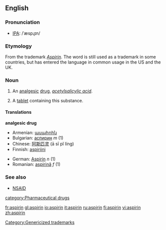 {{see|Aspirin}}
==English==
{{wikipedia}}
===Pronunciation===
* [[IPA]]: /ˈæspɻɪn/

===Etymology===
From the {{G.}} trademark ''[[Aspirin]]''.  The word is still used as a trademark in some countries, but has entered the language in common usage in the US and the UK.

===Noun===
{{en-noun|aspirins|-}}

#{{uncountable}} An [[analgesic]] [[drug]], ''[[acetylsalicylic acid]]''.
#{{countable}} A [[tablet]] containing this substance.

====Translations====
'''analgesic drug'''
{{top}}
*Armenian: [[ասպիրին]]
*Bulgarian: [[аспирин]] ''m'' (1)
*Chinese: [[阿斯匹灵]] (ā sī pǐ líng)
*Finnish: [[aspiriini]]
{{mid}}
*German: [[Aspirin]] ''n'' (1)
*Romanian: [[aspirină]] ''f'' (1)
{{bottom}}

===See also===
*[[NSAID]]

[[category:Pharmaceutical drugs]]
[[Category:Genericized trademarks]]

[[fr:aspirin]]
[[gl:aspirin]]
[[io:aspirin]]
[[it:aspirin]]
[[ru:aspirin]]
[[fi:aspirin]]
[[vi:aspirin]]
[[zh:aspirin]]